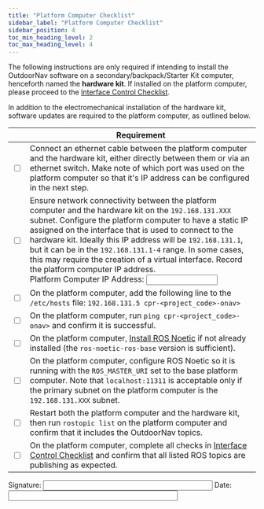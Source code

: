 ```yaml
---
title: "Platform Computer Checklist"
sidebar_label: "Platform Computer Checklist"
sidebar_position: 4
toc_min_heading_level: 2
toc_max_heading_level: 4
---
```


The following instructions are only required if intending to install the OutdoorNav software on a secondary/backpack/Starter Kit computer, henceforth named the **hardware kit**. If installed on the platform computer, please proceed to the [Interface Control Checklist](/docs_outdoornav_user_manual/integration_requirements/interface_control_requirements).

In addition to the electromechanical installation of the hardware kit, software updates are required to the platform computer, as outlined below.

|                          | Requirement                                                                                                                                                                                                                                                                                                                                                                                                                                                                                                               |
| ------------------------ | ------------------------------------------------------------------------------------------------------------------------------------------------------------------------------------------------------------------------------------------------------------------------------------------------------------------------------------------------------------------------------------------------------------------------------------------------------------------------------------------------------------------------- |
| <input type="checkbox"/> | Connect an ethernet cable between the platform computer and the hardware kit, either directly between them or via an ethernet switch. Make note of which port was used on the platform computer so that it's IP address can be configured in the next step.                                                                                                                                                                                                                                                               |
| <input type="checkbox"/> | Ensure network connectivity between the platform computer and the hardware kit on the `192.168.131.XXX` subnet. Configure the platform computer to have a static IP assigned on the interface that is used to connect to the hardware kit. Ideally this IP address will be `192.168.131.1`, but it can be in the `192.168.131.1-4` range. In some cases, this may require the creation of a virtual interface. Record the platform computer IP address.<br/>Platform Computer IP Address: <input type="text" size="15" /> |
| <input type="checkbox"/> | On the platform computer, add the following line to the `/etc/hosts` file: `192.168.131.5 cpr-<project_code>-onav>`                                                                                                                                                                                                                                                                                                                                                                                                                 |
| <input type="checkbox"/> | On the platform computer, run `ping cpr-<project_code>-onav>` and confirm it is successful.                                                                                                                                                                                                                                                                                                                                                                                                                                            |
| <input type="checkbox"/> | On the platform computer, [Install ROS Noetic](http://wiki.ros.org/noetic/Installation/Ubuntu) if not already installed (the `ros-noetic-ros-base` version is sufficient).                                                                                                                                                                                                                                                                                                                                                                         |
| <input type="checkbox"/> | On the platform computer, configure ROS Noetic so it is running with the `ROS_MASTER_URI` set to the base platform computer. Note that `localhost:11311` is acceptable only if the primary subnet on the platform computer is the `192.168.131.XXX` subnet.                                                                                                                                                                                                                                                                     |
| <input type="checkbox"/> | Restart both the platform computer and the hardware kit, then run `rostopic list` on the platform computer and confirm that it includes the OutdoorNav topics.                                                                                                                                                                                                                                                                                                                                                            |
| <input type="checkbox"/> | On the platform computer, complete all checks in [Interface Control Checklist](/docs_outdoornav_user_manual/integration_requirements/interface_control_requirements) and confirm that all listed ROS topics are publishing as expected.                                                                                                                                                                                                                                                                                   |

Signature: <input type="text" size="40" /> Date: <input type="text" size="40" />
